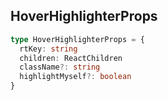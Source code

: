 ## HoverHighlighterProps

<a id="hoverhighlighterprops"></a>
<CodeGroup>
```typescript
type HoverHighlighterProps = {
  rtKey: string
  children: ReactChildren
  className?: string
  highlightMyself?: boolean
}
```
</CodeGroup>